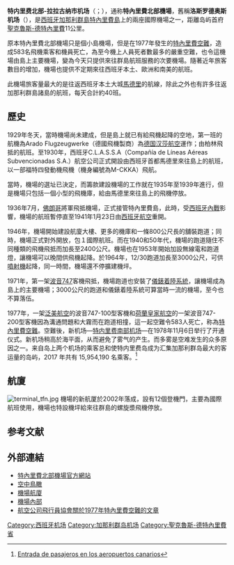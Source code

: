 {{NoteTA
|G1=Airport
|1=zh-cn:洛斯罗德奥斯;zh-hk:洛斯羅德奧斯;zh-tw:洛司羅迪歐;
}}
{{Infobox airport
| name         = 特內里費北部機場
| ensign       = 
| ensign_size  =
| ensign_alt   =
| nativename   = <small>{{lang|es|Aeropuerto de Tenerife Norte-Ciudad de La Laguna}}</small>
| nativename-a =
| nativename-r =
| image        = Plataforma tfn.jpg
| image-width  = 270px
| image_alt    =
| caption      = 
| image2       =
| image2-width = 
| image2_alt   =
| caption2     =
| IATA         = TFN
| ICAO         = GCXO
| FAA          = 
| TC           = 
| LID          = 
| GPS          = 
| WMO          = 
| type         = 民用
| owner-oper   = 
| owner        = 
| operator     = Aena
| city-served  = [[聖克魯斯-德特內里費|聖克魯斯-德特內里費]]
| location     = 
| opened       = {{start date|1941|01}}
| closed       = <!-- {{end date|YYYY|MM|DD}} -->
| passenger_services_ceased = <!-- {{end date|YYYY|MM|DD}} -->
| hub          = 
| focus_city   =
| timezone     = [[欧洲西部时间|欧洲西部时间]]
| utc          = UTC+0
| summer       = [[欧洲西部夏令时间|欧洲西部夏令时间]]
| utcs         = UTC+1
| elevation-f  =
| elevation-m  = 610
| metric-elev  = 公制在前
| coordinates  = {{coord|28|29|15.8|N|16|20|39.1|W}}
| latd  =  | latm  =  | lats  =  | latNS  = 
| longd =  | longm =  | longs =  | longEW =
| coordinates_type       =
| coordinates_region     =
| coordinates_notitle    =
| website                = {{URL|http://www.aena.es/en/tenerife-norte-airport/index.html|www.aena.es}}
| image_map              = 
| image_mapsize          =
| image_map_alt          =
| image_map_caption      =
| pushpin_map            = Spain Canary Islands
| pushpin_mapsize        = 270
| pushpin_map_alt        =
| pushpin_map_caption    = 机场在加那利群岛的位置
| pushpin_relief         =
| pushpin_image          =
| pushpin_label          = TFN
| pushpin_label_position =
| pushpin_mark           =
| pushpin_marksize       =
| r1-number    = 12/30
| r1-length-f  = 
| r1-length-m  = 3400
| r1-surface   = [[瀝青|瀝青]]
| metric-rwy   = 公制在前
| h1-number    =
| h1-length-f  = 
| h1-length-m  = 
| h1-surface   = <!-- up to h12 -->
| stat1-header = 乘客量
| stat1-data   = 3815315
| stat2-header = 起降架次
| stat2-data   = 53259
| stat3-header = 货物
| stat3-data   = 12819 吨
| stat-year    = 2015
| footnotes    = 数据来源: <ref name="aena_intro">{{cite web | url = http://www.aena.es/csee/Satellite/Aeropuerto-Tenerife-Norte/en/Page/1051252907710//Introduction.html | title = Tenerife Norte Airport - Introduction | language = en | publisher = aena.es | accessdate = 2016-04-05 | deadurl = yes | archiveurl = https://web.archive.org/web/20160427084355/http://www.aena.es/csee/Satellite/Aeropuerto-Tenerife-Norte/en/Page/1051252907710/Introduction.html | archivedate = 2016-04-27 }}</ref>
}}
'''特内里费北部-拉拉古纳市机场'''（{{lang-es|Aeropuerto de Tenerife Norte-Ciudad de La Laguna}}；{{Airport codes|TFN|GCXO}}），通称'''特內里費北部機場'''，舊稱'''洛斯罗德奥斯机场'''（{{lang-es|Aeropuerto de Los Rodeos}}），是[[西班牙|西班牙]][[加那利群島|加那利群島]][[特內里費島|特內里費島]]上的兩座國際機場之一，距離岛屿首府[[聖克魯斯-德特內里費|聖克魯斯-德特內里費]]11公里。

原本特內里費北部機場只是個小島機場，但是在1977年發生的[[特內里費空難|特內里費空難]]，造成583名飛機乘客和機員死亡，為至今機上人員死者數最多的嚴重空難，也令這機場由島上主要機場，變為今天只提供來往群島航班服務的次要機場。隨著近年旅客數目的增加，機場也提供不定期來往西班牙本土、歐洲和南美的航班。

此機場旅客量最大的是往返西班牙本土大城[[馬德里|馬德里]]的航線，除此之外也有許多往返加那利群島諸島的航班，每天合計約40班。

== 歷史 ==
1929年冬天，當時機場尚未建成，但是島上就已有給飛機起降的空地，第一班的航機為Arado Flugzeugwerke（德國飛機製商）為[[德国汉莎航空|德国汉莎航空]]運作；由柏林飛抵的航班。至1930年，西班牙C.L.A.S.S.A（Compañía de Líneas Aéreas Subvencionadas S.A.）航空公司正式開設由西班牙首都馬德里來往島上的航班，以一部福特四發動機飛機（機身編號為M-CKKA）飛航。

當時，機場的選址已決定，而籌款建設機場的工作就在1935年至1939年進行，但是機場只包括一個小型的飛機庫，給由馬德里來往島上的飛機停放。

1936年7月，[[弗朗西斯科·佛朗哥|佛朗哥]]將軍飛抵機場，正式接管特內里費島，此時，受[[西班牙內戰|西班牙內戰]]影響，機場的航班暫停直至1941年1月23日由[[西班牙航空|西班牙航空]]重開。

1946年，機場開始建設航廈大樓、更多的機庫和一條800公尺長的舖裝跑道；同時，機場正式對外開放，包１國際航班。而在1940和50年代，機場的跑道隨住不同種類的飛機飛抵而加長至2400公尺。機場也在1953年開始加設無線電和跑道燈，讓機場可以晚間供飛機起降。於1964年，12/30跑道加長至3000公尺，可供[[噴射機|噴射機]]起降，同一時間，機場還不停擴建機坪。

1971年，第一架[[波音747|波音747]]客機飛抵，機場跑道也安裝了[[儀錶着陸系統|儀錶着陸系統]]，讓機場成為島上的主要機場；3000公尺的跑道和儀錶着陸系統可算當時一流的機場，至今也不算落伍。

1977年，一架[[泛美航空|泛美航空]]的波音747-100型客機和[[荷蘭皇家航空|荷蘭皇家航空]]的一架波音747-200型客機因為溝通問題和大霧而在跑道相撞，這一起空難令583人死亡，称為[[特內里費空難|特內里費空難]]。空難後，新机场—[[特内里费南部机场|特内里费南部机场]]—在1978年11月6日举行了开通仪式。新机场稍高於海平面，从而避免了雾气的产生。而多雾是空难发生的众多原因之一。来自岛上两个机场的乘客总和使特内里费岛成为汇集加那利群岛最大的客运量的岛屿，2017 年共有 15,954,190 名乘客。<ref>[https://web.archive.org/web/20081202005155/http://www.gobiernodecanarias.org/istac/estadisticas/sector_servicios/turismo/turistas/5_4_2_2_1.html Entrada de pasajeros en los aeropuertos canarios]</ref>

== 航廈 ==
[[File:terminal_tfn.jpg|thumb]]
機場的新航厦於2002年落成，設有12個登機門，主要為國際航班使用，機場也特設機坪給來往群島的螺旋漿飛機停放。

== 参考文献 ==
{{Reflist|30em}}

== 外部連結 ==
{{commonscat|Tenerife North Airport}}
* [http://www.aena.es/en/tenerife-norte-airport/index.html 特內里費北部機場官方網站] {{Wayback|url=http://www.aena.es/en/tenerife-norte-airport/index.html |date=20210419035837 }} {{en}}
* [http://www.airliners.net/open.file/0824217/L/ 空中鳥瞰] {{Wayback|url=http://www.airliners.net/open.file/0824217/L/ |date=20090307025939 }}
* [http://www.airliners.net/open.file/0294146/L/ 機場航廈] {{Wayback|url=http://www.airliners.net/open.file/0294146/L/ |date=20090307025930 }}
* [http://www.airliners.net/open.file/0307791/L/ 機場內部] {{Wayback|url=http://www.airliners.net/open.file/0307791/L/ |date=20090307025934 }}
* [https://web.archive.org/web/20060513193139/http://cf.alpa.org/internet/alp/2000/aug00p18.htm 航空公司飛行員協會關於1977年特內里費空難的文章]

{{coord|28|28|53.81|N|16|20|17.81|W|region:ES_type:airport|display=title}}
{{西班牙机场}}

{{DEFAULTSORT:Tenerife Norte, Aeropuerto de}}
[[Category:西班牙机场|Category:西班牙机场]]
[[Category:加那利群岛机场|Category:加那利群岛机场]]
[[Category:聖克魯斯-德特內里費省|Category:聖克魯斯-德特內里費省]]